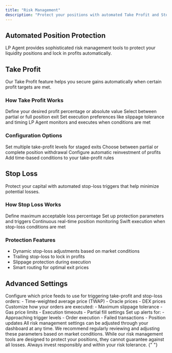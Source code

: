 ```yaml
---
title: "Risk Management"
description: "Protect your positions with automated Take Profit and Stop Loss features"
---
```


## Automated Position Protection

LP Agent provides sophisticated risk management tools to protect your liquidity positions and lock in profits automatically.

## Take Profit

Our Take Profit feature helps you secure gains automatically when certain profit targets are met.

### How Take Profit Works

<Steps>
  <Step title="Set Profit Target">
    Define your desired profit percentage or absolute value
  </Step>
  <Step title="Choose Exit Strategy">
    Select between partial or full position exit
  </Step>
  <Step title="Configure Execution">
    Set execution preferences like slippage tolerance and timing
  </Step>
  <Step title="Automatic Execution">
    LP Agent monitors and executes when conditions are met
  </Step>
</Steps>

### Configuration Options

<CardGroup cols={2}>
  <Card title="Profit Targets" icon="bullseye">
    Set multiple take-profit levels for staged exits
  </Card>
  <Card title="Exit Strategy" icon="door-open">
    Choose between partial or complete position withdrawal
  </Card>
  <Card title="Reinvestment Rules" icon="rotate">
    Configure automatic reinvestment of profits
  </Card>
  <Card title="Time Conditions" icon="clock">
    Add time-based conditions to your take-profit rules
  </Card>
</CardGroup>

## Stop Loss

Protect your capital with automated stop-loss triggers that help minimize potential losses.

### How Stop Loss Works

<Steps>
  <Step title="Set Loss Threshold">
    Define maximum acceptable loss percentage
  </Step>
  <Step title="Configure Protection">
    Set up protection parameters and triggers
  </Step>
  <Step title="Monitor Positions">
    Continuous real-time position monitoring
  </Step>
  <Step title="Automatic Execution">
    Swift execution when stop-loss conditions are met
  </Step>
</Steps>

### Protection Features

- Dynamic stop-loss adjustments based on market conditions
- Trailing stop-loss to lock in profits
- Slippage protection during execution
- Smart routing for optimal exit prices

## Advanced Settings

<AccordionGroup>
  <Accordion title="Price Feeds">
    Configure which price feeds to use for triggering take-profit and stop-loss orders:
    - Time-weighted average price (TWAP)
    - Oracle prices
    - DEX prices
  </Accordion>
  
  <Accordion title="Execution Parameters">
    Customize how your orders are executed:
    - Maximum slippage tolerance
    - Gas price limits
    - Execution timeouts
    - Partial fill settings
  </Accordion>

  <Accordion title="Notification Settings">
    Set up alerts for:
    - Approaching trigger levels
    - Order execution
    - Failed transactions
    - Position updates
  </Accordion>
</AccordionGroup>

<Note>
  All risk management settings can be adjusted through your dashboard at any
  time. We recommend regularly reviewing and adjusting these parameters based on
  market conditions.
</Note>

<Warning>
  While our risk management tools are designed to protect your positions, they
  cannot guarantee against all losses. Always invest responsibly and within your
  risk tolerance.
</Warning>{" "}
